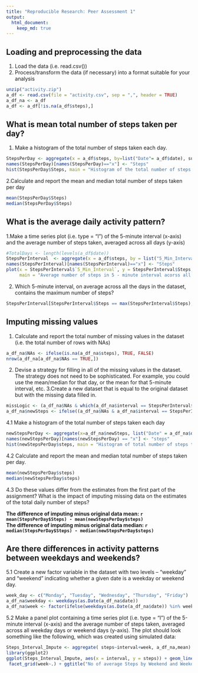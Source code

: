 ```yaml
---
title: "Reproducible Research: Peer Assessment 1"
output: 
  html_document:
    keep_md: true
---
```



## Loading and preprocessing the data
1. Load the data (i.e. read.csv())
2. Process/transform the data (if necessary) into a format suitable for your analysis
```r
unzip("activity.zip")
a_df <- read.csv(file = "activity.csv", sep = ",", header = TRUE)
a_df_na <- a_df 
a_df <- a_df[!is.na(a_df$steps),]
```


## What is mean total number of steps taken per day?
1. Make a histogram of the total number of steps taken each day.
```r
StepsPerDay <- aggregate(x = a_df$steps, by=list("Date"= a_df$date), sum)
names(StepsPerDay)[names(StepsPerDay)=="x"] <- "Steps"
hist(StepsPerDay$Steps, main = "Histogram of the total number of steps taken each day", xlab = "Steps")

```
  
2.Calculate and report the mean and median total number of steps taken per day

```r
mean(StepsPerDay$Steps)
median(StepsPerDay$Steps)
```

## What is the average daily activity pattern?
1.Make a time series plot (i.e. type = "l") of the 5-minute interval (x-axis) and the average number of steps taken, averaged across all days (y-axis)

```r
#TotalDays <- length(levels(a_df$date))
StepsPerInterval  <- aggregate(x = a_df$steps, by = list("5_Min_Interval" = a_df$interval), mean)
names(StepsPerInterval)[names(StepsPerInterval)=="x"] <- "Steps"
plot(x = StepsPerInterval$`5_Min_Interval`, y = StepsPerInterval$Steps, type = "l", 
     main = "Average number of steps in 5 - minute interval acorss all Days", xlab = "5 Min Interval (24 hours)", ylab = "Steps")
```

2. Which 5-minute interval, on average across all the days in the dataset, contains the maximum number of steps?
```r
StepsPerInterval[StepsPerInterval$Steps == max(StepsPerInterval$Steps),]$`5_Min_Interval`
```
## Imputing missing values
1. Calculate and report the total number of missing values in the dataset (i.e. the total number of rows with NAs)
```r
a_df_na$NAs <- ifelse(is.na(a_df_na$steps), TRUE, FALSE)
nrow(a_df_na[a_df_na$NAs == TRUE,])
```
2. Devise a strategy for filling in all of the missing values in the dataset. The strategy does not need to be sophisticated. For example, you could use the mean/median for that day, or the mean for that 5-minute interval, etc.
3.Create a new dataset that is equal to the original dataset but with the missing data filled in.
```r
missLogic <- (a_df_na$NAs & which(a_df_na$interval == StepsPerInterval$`5_Min_Interval`))
a_df_na$newSteps <- ifelse((a_df_na$NAs & a_df_na$interval == StepsPerInterval$`5_Min_Interval`), StepsPerInterval$Steps, a_df_na$steps)

```
4.1 Make a histogram of the total number of steps taken each day   
```r
newStepsPerDay <- aggregate(x=a_df_na$newSteps, list("Date" = a_df_na$date), sum)
names(newStepsPerDay)[names(newStepsPerDay) == "x"] <- "steps"
hist(newStepsPerDay$steps, main = "Histogram of total number of steps taken each day w/ Imputed Data", xlab = "Steps")
```
  
4.2 Calculate and report the mean and median total number of steps taken per day.
```r
mean(newStepsPerDay$steps)
median(newStepsPerDay$steps)
```
4.3 Do these values differ from the estimates from the first part of the assignment? What is the impact of imputing missing data on the estimates of the total daily number of steps?

**The difference of imputing minus original data mean: `r mean(StepsPerDay$Steps) - mean(newStepsPerDay$steps)`   **  
**The difference of imputing minus original data median: `r median(StepsPerDay$Steps) - median(newStepsPerDay$steps)`**

## Are there differences in activity patterns between weekdays and weekends?
5.1 Create a new factor variable in the dataset with two levels -- "weekday" and "weekend" indicating whether a given date is a weekday or weekend day.
```r
week_day <- c("Monday", "Tuesday", "Wednesday", "Thursday", "Friday")
a_df_na$weekday <- weekdays(as.Date(a_df_na$date))
a_df_na$week <- factor(ifelse(weekdays(as.Date(a_df_na$date)) %in% week_day, "weekday", "weekend"))
```
5.2 Make a panel plot containing a time series plot (i.e. type = "l") of the 5-minute interval (x-axis) and the average number of steps taken, averaged across all weekday days or weekend days (y-axis). The plot should look something like the following, which was created using simulated data:

```r
Steps_Interval_Impute <- aggregate( steps~interval+week, a_df_na,mean)
library(ggplot2)
ggplot(Steps_Interval_Impute, aes(x = interval, y = steps)) + geom_line(aes(colour = week)) +
 facet_grid(week~.) + ggtitle("No of average Steps by Weekend and Weekday")

```
